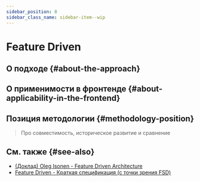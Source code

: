```yaml
---
sidebar_position: 8
sidebar_class_name: sidebar-item--wip
---
```



# Feature Driven

<WIP ticket="219" />

## О подходе {#about-the-approach}

## О применимости в фронтенде {#about-applicability-in-the-frontend}

## Позиция методологии {#methodology-position}

> Про совместимость, историческое развитие и сравнение

## См. также {#see-also}

- [(Доклад) Oleg Isonen - Feature Driven Architecture](https://youtu.be/BWAeYuWFHhs)
- [Feature Driven - Краткая спецификация (с точки зрения FSD)](https://github.com/feature-sliced/documentation/tree/rc/feature-driven)
